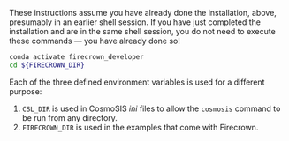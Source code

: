 These instructions assume you have already done the installation, above, presumably in an earlier shell session.
If you have just completed the installation and are in the same shell session, you do not need to execute these commands --- you have already done so!

```.bash
conda activate firecrown_developer
cd ${FIRECROWN_DIR}
```

Each of the three defined environment variables is used for a different purpose:

1. `CSL_DIR` is used in CosmoSIS *ini* files to allow the `cosmosis` command to be run from any directory.
2. `FIRECROWN_DIR` is used in the examples that come with Firecrown.
